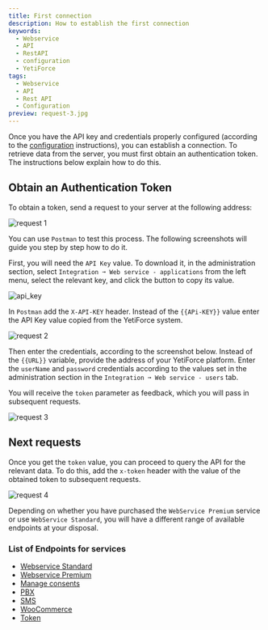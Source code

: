 ```yaml
---
title: First connection
description: How to establish the first connection
keywords:
  - Webservice
  - API
  - RestAPI
  - configuration
  - YetiForce
tags:
  - Webservice
  - API
  - Rest API
  - Configuration
preview: request-3.jpg
---
```


Once you have the API key and credentials properly configured (according to the [configuration](/developer-guides/api/config) instructions), you can establish a connection. To retrieve data from the server, you must first obtain an authentication token. The instructions below explain how to do this.

## Obtain an Authentication Token

To obtain a token, send a request to your server at the following address:

![request 1](request-1.jpg)

You can use `Postman` to test this process. The following screenshots will guide you step by step how to do it.

First, you will need the `API Key` value. To download it, in the administration section, select `Integration ➞ Web service - applications` from the left menu, select the relevant key, and click the <kbd><i class="fa-solid fa-copy"></i></kbd> button to copy its value.

![api_key](api_key.jpg)

In `Postman` add the `X-API-KEY` header. Instead of the `{{APi-KEY}}` value enter the API Key value copied from the YetiForce system.

![request 2](request-2.jpg)

Then enter the credentials, according to the screenshot below. Instead of the `{{URL}}` variable, provide the address of your YetiForce platform. Enter the `userName` and `password` credentials according to the values ​​set in the administration section in the `Integration ➞ Web service - users` tab.

You will receive the `token` parameter as feedback, which you will pass in subsequent requests.

![request 3](request-3.jpg)

## Next requests

Once you get the `token` value, you can proceed to query the API for the relevant data. To do this, add the `x-token` header with the value of the obtained token to subsequent requests.

![request 4](request-4.jpg)

Depending on whether you have purchased the `WebService Premium` service or use `WebService Standard`, you will have a different range of available endpoints at your disposal.

### List of Endpoints for services

- [Webservice Standard](/developer-guides/api/WebserviceStandard)
- [Webservice Premium](/developer-guides/api/WebservicePremium)
- [Manage consents](/developer-guides/api/ManageConsents)
- [PBX](/developer-guides/api/PBX)
- [SMS](developer-guides/api/SMS)
- [WooCommerce](/developer-guides/api/WooCommerce)
- [Token](/developer-guides/api/Token)
